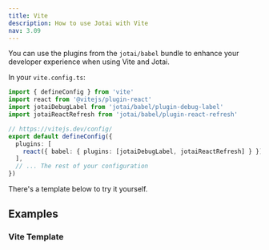 ```yaml
---
title: Vite
description: How to use Jotai with Vite
nav: 3.09
---
```


You can use the plugins from the `jotai/babel` bundle to enhance your developer experience when using Vite and Jotai.

In your `vite.config.ts`:

```ts
import { defineConfig } from 'vite'
import react from '@vitejs/plugin-react'
import jotaiDebugLabel from 'jotai/babel/plugin-debug-label'
import jotaiReactRefresh from 'jotai/babel/plugin-react-refresh'

// https://vitejs.dev/config/
export default defineConfig({
  plugins: [
    react({ babel: { plugins: [jotaiDebugLabel, jotaiReactRefresh] } }),
  ],
  // ... The rest of your configuration
})
```

There's a template below to try it yourself.

## Examples

### Vite Template

<Stackblitz id="vitejs-vite-xhhxve" file="vite.config.ts" />
